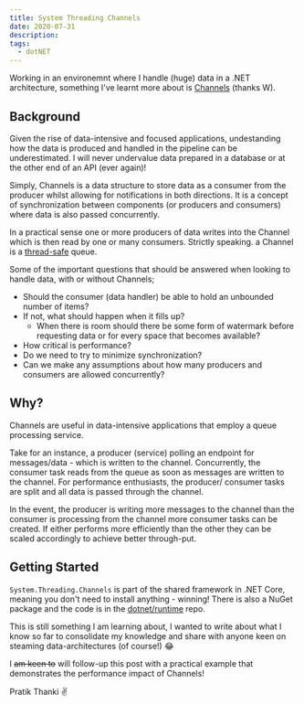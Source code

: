 ```yaml
---
title: System Threading Channels
date: 2020-07-31
description: 
tags:
  - dotNET
---
```


Working in an environemnt where I handle (huge) data in a .NET architecture, something I've learnt more about is [Channels](https://devblogs.microsoft.com/dotnet/an-introduction-to-system-threading-channels/) (thanks W).


## Background

Given the rise of data-intensive and focused applications, undestanding how the data is produced and handled in the pipeline can 
be underestimated. I will never undervalue data prepared in a database or at the other end of an API (ever again)!

Simply, Channels is a data structure to store data as a consumer from the producer whilst allowing for notifications in both directions. 
It is a concept of synchronization between components (or producers and consumers) where data is also passed concurrently.

In a practical sense one or more producers of data writes into the Channel which is then read by one or many consumers. Strictly speaking. 
a Channel is a [thread-safe](https://stackoverflow.com/questions/261683/what-is-the-meaning-of-the-term-thread-safe) queue.

Some of the important questions that should be answered when looking to handle data, with or without Channels;

- Should the consumer (data handler) be able to hold an unbounded number of items? 
- If not, what should happen when it fills up? 
  - When there is room should there be some form of watermark before requesting data or for every space that becomes available?
- How critical is performance? 
- Do we need to try to minimize synchronization? 
- Can we make any assumptions about how many producers and consumers are allowed concurrently? 


## Why?

Channels are useful in data-intensive applications that employ a queue processing service. 

Take for an instance, a producer (service) polling an endpoint for messages/data - which is written to the channel. Concurrently, 
the consumer task reads from the queue as soon as messages are written to the channel. For performance enthusiasts, the producer/
consumer tasks are split and all data is passed through the channel.

In the event, the producer is writing more messages to the channel than the consumer is processing from the channel more consumer 
tasks can be created. If either performs more efficiently than the other they can be scaled accordingly to achieve better through-put. 


## Getting Started

`System.Threading.Channels` is part of the shared framework in .NET Core, meaning you don't need to install anything - winning! 
There is also a NuGet package and the code is in the [dotnet/runtime](https://github.com/dotnet/runtime/tree/df3930ecd237000813d1833286513d65557efffe/src/libraries/System.Threading.Channels) repo.

This is still something I am learning about, I wanted to write about what I know so far to consolidate my knowledge and share 
with anyone keen on steaming data-architectures (of course!) 😂

I <s>am keen to</s> will follow-up this post with a practical example that demonstrates the performance impact of Channels!

Pratik Thanki ✌️
